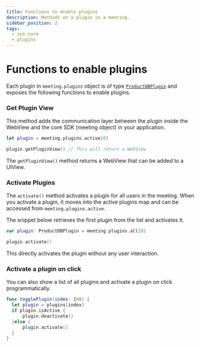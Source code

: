 ```yaml
---
title: Functions to enable plugins
description: Methods on a plugin in a meeting.
sidebar_position: 2
tags:
  - ios-core
  - plugins
---
```


# Functions to enable plugins

Each plugin in `meeting.plugins` object is of type
[`ProductDBPlugin`](./introduction) and exposes the following functions to enable
plugins.

### Get Plugin View

This method adds the communication layer between the plugin inside the WebView and
the core SDK (meeting object) in your application.

```swift
let plugin = meeting.plugins.active[0]

plugin.getPluginView() // This will return a WebView
```

The `getPluginView()` method returns a WebView that can be added to a UIView.

### Activate Plugins

The `activate()` method activates a plugin for all users in the meeting. When
you activate a plugin, it moves into the active plugins map and can be accessed
from `meeting.plugins.active`.

The snippet below retrieves the first plugin from the list and activates it.

```swift
var plugin: ProductDBPlugin = meeting.plugins.all[0]

plugin.activate()
```

This directly activates the plugin without any user interaction.

### Activate a plugin on click

You can also show a list of all plugins and activate a plugin on click programmatically.

```swift
func togglePlugin(index: Int) {
  let plugin = plugins[index]
  if plugin.isActive {
      plugin.deactivate()
  }else {
      plugin.activate()
  }
}
```

<head>
  <title>Mobile Core Function to enable plugins</title>
</head>
